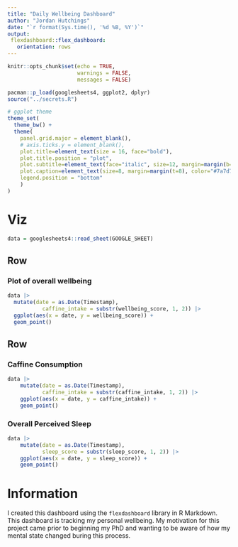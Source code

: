 ```yaml
---
title: "Daily Wellbeing Dashboard"
author: "Jordan Hutchings"
date: "`r format(Sys.time(), '%d %B, %Y')`"
output:
 flexdashboard::flex_dashboard:
   orientation: rows
---
```


```r
knitr::opts_chunk$set(echo = TRUE, 
                      warnings = FALSE, 
                      messages = FALSE)

pacman::p_load(googlesheets4, ggplot2, dplyr)
source("../secrets.R")

# ggplot theme
theme_set(
  theme_bw() + 
  theme(
    panel.grid.major = element_blank(), 
    # axis.ticks.y = element_blank(),
    plot.title=element_text(size = 16, face="bold"),
    plot.title.position = "plot",
    plot.subtitle=element_text(face="italic", size=12, margin=margin(b=12)),
    plot.caption=element_text(size=8, margin=margin(t=8), color="#7a7d7e"), 
    legend.position = "bottom"
    )
)
```

# Viz

```r
data = googlesheets4::read_sheet(GOOGLE_SHEET)
```

## Row {data-height="650"}

### Plot of overall wellbeing

```r
data |> 
  mutate(date = as.Date(Timestamp), 
           caffine_intake = substr(wellbeing_score, 1, 2)) |>
  ggplot(aes(x = date, y = wellbeing_score)) + 
  geom_point()
```

## Row {data-height="350"}

### Caffine Consumption

```r
data |> 
    mutate(date = as.Date(Timestamp), 
           caffine_intake = substr(caffine_intake, 1, 2)) |>
    ggplot(aes(x = date, y = caffine_intake)) + 
    geom_point() 
```

### Overall Perceived Sleep

```r
data |> 
    mutate(date = as.Date(Timestamp), 
           sleep_score = substr(sleep_score, 1, 2)) |>
    ggplot(aes(x = date, y = sleep_score)) + 
    geom_point() 
```

# Information

I created this dashboard using the `flexdashboard` library in R Markdown. This dashboard is tracking my personal wellbeing. My motivation for this project came prior to beginning my PhD and wanting to be aware of how my mental state changed buring this process.

